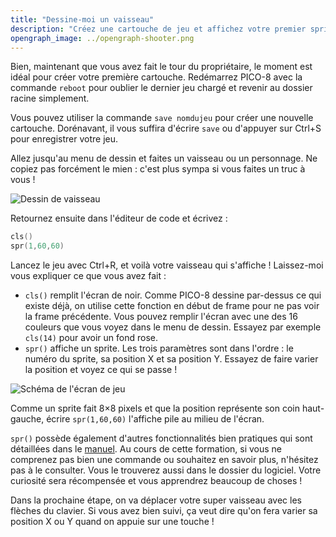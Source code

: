 ```yaml
---
title: "Dessine-moi un vaisseau"
description: "Créez une cartouche de jeu et affichez votre premier sprite dans PICO-8."
opengraph_image: ../opengraph-shooter.png
---
```


Bien, maintenant que vous avez fait le tour du propriétaire, le moment est idéal pour créer votre première cartouche. Redémarrez PICO-8 avec la commande `reboot` pour oublier le dernier jeu chargé et revenir au dossier racine simplement.

Vous pouvez utiliser la commande `save nomdujeu` pour créer une nouvelle cartouche. Dorénavant, il vous suffira d'écrire `save` ou d'appuyer sur Ctrl+S pour enregistrer votre jeu.

Allez jusqu'au menu de dessin et faites un vaisseau ou un personnage. Ne copiez pas forcément le mien : c'est plus sympa si vous faites un truc à vous !

<Image
  src="vaisseau.png"
  alt="Dessin de vaisseau"
  classes="pixelated"
/>

Retournez ensuite dans l'éditeur de code et écrivez :

```lua
cls()
spr(1,60,60)
```

Lancez le jeu avec Ctrl+R, et voilà votre vaisseau qui s'affiche ! Laissez-moi vous expliquer ce que vous avez fait :

- `cls()` remplit l'écran de noir. Comme PICO-8 dessine par-dessus ce qui existe déjà, on utilise cette fonction en début de frame pour ne pas voir la frame précédente. Vous pouvez remplir l'écran avec une des 16 couleurs que vous voyez dans le menu de dessin. Essayez par exemple `cls(14)` pour avoir un fond rose.
- `spr()` affiche un sprite. Les trois paramètres sont dans l'ordre : le numéro du sprite, sa position X et sa position Y. Essayez de faire varier la position et voyez ce qui se passe !

<Image
  src="schema-positions.png"
  alt="Schéma de l'écran de jeu"
  caption="Les positions X et Y sur l'écran de PICO-8."
/>

Comme un sprite fait 8×8 pixels et que la position représente son coin haut-gauche, écrire `spr(1,60,60)` l'affiche pile au milieu de l'écran.

`spr()` possède également d'autres fonctionnalités bien pratiques qui sont détaillées dans le [manuel](https://www.lexaloffle.com/dl/docs/pico-8_manual.html#SPR). Au cours de cette formation, si vous ne comprenez pas bien une commande ou souhaitez en savoir plus, n'hésitez pas à le consulter. Vous le trouverez aussi dans le dossier du logiciel. Votre curiosité sera récompensée et vous apprendrez beaucoup de choses !

Dans la prochaine étape, on va déplacer votre super vaisseau avec les flèches du clavier. Si vous avez bien suivi, ça veut dire qu'on fera varier sa position X ou Y quand on appuie sur une touche !